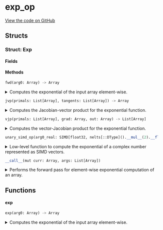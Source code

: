# exp_op



[View the code on GitHub](https://github.com/endia-ai/Endia/tree/nightly/endia/functional/unary_ops/exp_op.mojo)

## Structs

### Struct: Exp





#### Fields

#### Methods

```python
fwd(arg0: Array) -> Array
```

<details>
<summary>Computes the exponential of the input array element-wise.</summary>

###### Args

- ``arg0``: ``Array``
  The input array.

###### Returns
- ``Array`` - An array containing the exponential of each element in the input array.

**Examples:**
```python
a = Array([[1, 2], [3, 4]])
result = exp(a)
print(result)
```

**Note:**
This function supports:
- Automatic differentiation (forward and reverse modes).
- Complex valued arguments.


</details>

```python
jvp(primals: List[Array], tangents: List[Array]) -> Array
```

<details>
<summary>Computes the Jacobian-vector product for the exponential function.</summary>

###### Args

- ``primals``: ``List[Array]``
  A list containing the primal input array.

- ``tangents``: ``List[Array]``
  A list containing the tangent vector.

###### Returns
- ``Array`` - The Jacobian-vector product for the exponential function.

Implements forward-mode automatic differentiation for the exponential function.

**Note:**
The Jacobian-vector product for the exponential is computed as exp(x) * dx,
where x is the primal input and dx is the tangent vector.


</details>

```python
vjp(primals: List[Array], grad: Array, out: Array) -> List[Array]
```

<details>
<summary>Computes the vector-Jacobian product for the exponential function.</summary>

###### Args

- ``primals``: ``List[Array]``
  A list containing the primal input array.

- ``grad``: ``Array``
  The gradient of the output with respect to some scalar function.

- ``out``: ``Array``
  The output of the forward pass (unused in this function).

###### Returns
- ``List[Array]`` - A list containing the gradient with respect to the input.

Implements reverse-mode automatic differentiation for the exponential function.

**Note:**
The vector-Jacobian product for the exponential is computed as exp(x) * grad,
where x is the primal input and grad is the incoming gradient.


</details>

```python
unary_simd_op(arg0_real: SIMD[float32, nelts[::DType]().__mul__(2).__floordiv__(2)], arg0_imag: SIMD[float32, nelts[::DType]().__mul__(2).__floordiv__(2)]) -> Tuple[SIMD[float32, nelts[::DType]().__mul__(2).__floordiv__(2)], SIMD[float32, nelts[::DType]().__mul__(2).__floordiv__(2)]]
```

<details>
<summary>Low-level function to compute the exponential of a complex number represented as SIMD vectors.</summary>

###### Args

- ``arg0_real``: ``SIMD[float32, nelts[::DType]().__mul__(2).__floordiv__(2)]``
  The real part of the complex number.

- ``arg0_imag``: ``SIMD[float32, nelts[::DType]().__mul__(2).__floordiv__(2)]``
  The imaginary part of the complex number.

###### Returns
- ``Tuple[SIMD[float32, nelts[::DType]().__mul__(2).__floordiv__(2)], SIMD[float32, nelts[::DType]().__mul__(2).__floordiv__(2)]]`` - The real and imaginary parts of the exponential of the complex number as a tuple.


</details>

```python
__call__(mut curr: Array, args: List[Array])
```

<details>
<summary>Performs the forward pass for element-wise exponential computation of an array.</summary>

###### Args

- ``curr``: ``Array``
  The current array to store the result (modified in-place).

- ``args``: ``List[Array]``
  A list containing the input array.

Computes the exponential of each element in the input array and stores the result in the current array.
Initializes the current array if not already set up.

**Note:**
This function assumes that the shape and data of the args are already set up.
If the current array (curr) is not initialized, it computes the shape based on the input array and sets up the data accordingly.


</details>

## Functions

#### **exp**

```python
exp(arg0: Array) -> Array
```

<details>
<summary>Computes the exponential of the input array element-wise.</summary>

###### Args

- ``arg0``: ``Array``
  The input array.

###### Returns
- ``Array`` - An array containing the exponential of each element in the input array.

**Examples:**
```python
a = Array([[1, 2], [3, 4]])
result = exp(a)
print(result)
```

**Note:**
This function supports:
- Automatic differentiation (forward and reverse modes).
- Complex valued arguments.


</details>

